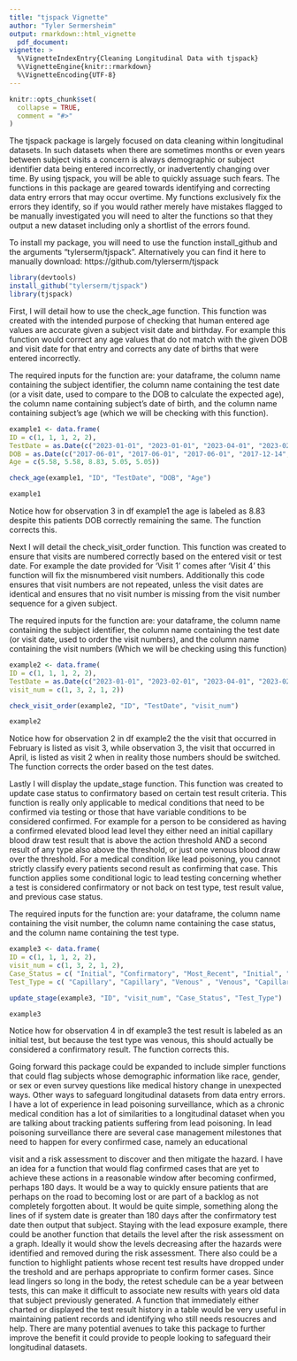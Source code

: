 ```yaml
---
title: "tjspack Vignette"
author: "Tyler Sermersheim"
output: rmarkdown::html_vignette
  pdf_document:
vignette: >
  %\VignetteIndexEntry{Cleaning Longitudinal Data with tjspack}
  %\VignetteEngine{knitr::rmarkdown}
  %\VignetteEncoding{UTF-8}
---
```


```r
knitr::opts_chunk$set(
  collapse = TRUE,
  comment = "#>"
)
```

The tjspack package is largely focused on data cleaning within longitudinal datasets. In such datasets when there are sometimes
months or even years between subject visits a concern is always demographic or subject identifier data being entered incorrectly, or
inadvertently changing over time. By using tjspack, you will be able to quickly assuage such fears. The functions in this package are
geared towards identifying and correcting data entry errors that may occur overtime. My functions exclusively fix the errors they
identify, so if you would rather merely have mistakes flagged to be manually investigated you will need to alter the functions so
that they output a new dataset including only a shortlist of the errors found.

To install my package, you will need to use the function install_github and the arguments "tylerserm/tjspack". Alternatively
you can find it here to manually download: https://github.com/tylerserm/tjspack
```r
library(devtools)
install_github("tylerserm/tjspack")
library(tjspack)
```

First, I will detail how to use the check_age function. This function was created with the intended purpose of checking that human
entered age values are accurate given a subject visit date and birthday. For example this function would correct any age values that
do not match with the given DOB and visit date for that entry and  corrects any date of births that were entered incorrectly.

The required inputs for the function are: your dataframe, the column name containing the subject identifier, the column name
containing the test date (or a visit date, used to compare to the DOB to calculate the expected age), the column name containing
subject's date
of birth, and the column name containing subject's age (which we will be checking with this function).
```r
example1 <- data.frame(
ID = c(1, 1, 1, 2, 2),
TestDate = as.Date(c("2023-01-01", "2023-01-01", "2023-04-01", "2023-02-01", "2023-02-01")),
DOB = as.Date(c("2017-06-01", "2017-06-01", "2017-06-01", "2017-12-14", "2017-12-14")),
Age = c(5.58, 5.58, 8.83, 5.05, 5.05))

check_age(example1, "ID", "TestDate", "DOB", "Age")

example1
```
Notice how for observation 3 in df example1 the age is labeled as 8.83 despite this patients DOB correctly remaining the same. The 
function corrects this.


Next I will detail the check_visit_order function. This function was created to ensure that visits are numbered correctly based on
the entered visit or test date. For example the date provided for 'Visit 1' comes after 'Visit 4' this function will fix the
misnumbered visit numbers. Additionally this code ensures that visit numbers are not repeated, unless the visit dates are identical
and ensures that no visit number is missing from the visit number sequence for a given subject.

The required inputs for the function are: your dataframe, the column name containing the subject identifier, the column name
containing the test date (or visit date, used to order the visit numbers), and the column name containing the visit numbers (Which we
will be checking using this function)
```r
example2 <- data.frame(
ID = c(1, 1, 1, 2, 2),
TestDate = as.Date(c("2023-01-01", "2023-02-01", "2023-04-01", "2023-02-01", "2023-02-01")),
visit_num = c(1, 3, 2, 1, 2))

check_visit_order(example2, "ID", "TestDate", "visit_num")

example2
```
Notice how for observation 2 in df example2 the the visit that occurred in February is listed as visit 3, while observation 3, the
visit that occurred in April, is listed as visit 2 when in reality those numbers should be switched. The function corrects the order
based on the test dates.


Lastly I will display the update_stage function. This function was created to update case status to confirmatory based on certain
test result criteria. This function is really only applicable to medical conditions that need to be confirmed via testing or those
that have variable conditions to be considered confirmed. For example for a person to be considered as having a confirmed elevated
blood lead level they either need an initial capillary blood draw test result that is above the action threshold AND a second result
of any type also above the threshold, or just one venous blood draw over the threshold. For a medical condition like lead poisoning,
you cannot strictly classify every patients second result as confirming that case. This function applies some conditional logic to
lead testing concerning whether a test is considered confirmatory or not back on test type, test result value, and previous case
status.

The required inputs for the function are: your dataframe, the column name containing the visit number, the column name containing the
case status, and the column name containing the test type.
```r
example3 <- data.frame(
ID = c(1, 1, 1, 2, 2),
visit_num = c(1, 3, 2, 1, 2),
Case_Status = c( "Initial", "Confirmatory", "Most_Recent", "Initial", "Most_Recent"),
Test_Type = c( "Capillary", "Capillary", "Venous" , "Venous", "Capillary"))

update_stage(example3, "ID", "visit_num", "Case_Status", "Test_Type")

example3
```
Notice how for observation 4 in df example3 the test result is labeled as an initial test, but because the test type was venous,
this should actually be considered a confirmatory result. The function corrects this.


Going forward this package could be expanded to include simpler functions that could flag subjects whose demographic information like
race, gender, or sex or even survey questions like medical history change in unexpected ways. Other ways to safeguard longitudinal
datasets from data entry errors. I have a lot of experience in lead poisoning surveillance, which as a chronic medical condition has
a lot of similarities to a longitudinal dataset when you are talking about tracking patients suffering from lead poisoning. In lead
poisoning surveillance there are several case management milestones that need to happen for every confirmed case, namely an
educational

visit and a risk assessment to discover and then mitigate the hazard. I have an idea for a function that would flag confirmed cases
that are yet to achieve these actions in a reasonable window after becoming confirmed, perhaps 180 days. It would be a way to quickly
ensure patients that are perhaps on the road to becoming lost or are part of a backlog as not completely forgotten about. It would be
quite simple, something along the lines of if system date is greater than 180 days after the confirmatory test date then output that
subject. Staying with the lead exposure example, there could be another function that details the level after the risk assessment on
a graph. Ideally it would show the levels decreasing after the hazards were identified and removed during the risk assessment. There
also could be a function to highlight patients whose recent test results have dropped under the treshold and are perhaps appropriate
to confirm former cases. Since lead lingers so long in the body, the retest schedule can be a year between tests, this can make it
difficult to associate new results with years old data that subject previously generated. A function that immediately either charted
or displayed the test result history in a table would be very useful in maintaining patient records and identifying who still needs
resoucres and help. There are many potential avenues to take this package to further improve the benefit it could provide to people
looking to safeguard their longitudinal datasets.
